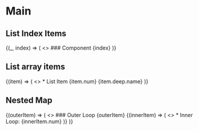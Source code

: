 # Main

## List Index Items

<ForEach arr={props.arr}>
  {(_, index) => (
    <>
      ### Component {index}
    </>
  )}
</ForEach>

## List array items

<ForEach arr={props.nestedArr}>
  {(item) => (
    <>
      * List Item {item.num} {item.deep.name}
    </>
  )}
</ForEach>

## Nested Map

<ForEach arr={props.arr}>
  {(outerItem) => (
    <>
      ### Outer Loop {outerItem}
      <ForEach arr={props.nestedArr} as="innerItem">
        {(innerItem) => (
          <>
            * Inner Loop: {innerItem.num}
          </>
        )}
      </ForEach>
    </>
  )}
</ForEach>